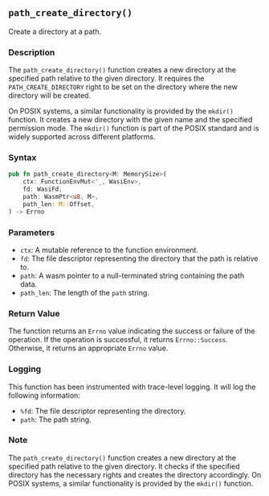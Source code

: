 ## `path_create_directory()`

Create a directory at a path.

### Description

The `path_create_directory()` function creates a new directory at the specified path relative to the given directory. It requires the `PATH_CREATE_DIRECTORY` right to be set on the directory where the new directory will be created.

On POSIX systems, a similar functionality is provided by the `mkdir()` function. It creates a new directory with the given name and the specified permission mode. The `mkdir()` function is part of the POSIX standard and is widely supported across different platforms.

### Syntax

```rust
pub fn path_create_directory<M: MemorySize>(
    ctx: FunctionEnvMut<'_, WasiEnv>,
    fd: WasiFd,
    path: WasmPtr<u8, M>,
    path_len: M::Offset,
) -> Errno
```

### Parameters

- `ctx`: A mutable reference to the function environment.
- `fd`: The file descriptor representing the directory that the path is relative to.
- `path`: A wasm pointer to a null-terminated string containing the path data.
- `path_len`: The length of the `path` string.

### Return Value

The function returns an `Errno` value indicating the success or failure of the operation. If the operation is successful, it returns `Errno::Success`. Otherwise, it returns an appropriate `Errno` value.

### Logging

This function has been instrumented with trace-level logging. It will log the following information:

- `%fd`: The file descriptor representing the directory.
- `path`: The path string.

### Note

The `path_create_directory()` function creates a new directory at the specified path relative to the given directory. It checks if the specified directory has the necessary rights and creates the directory accordingly. On POSIX systems, a similar functionality is provided by the `mkdir()` function.
